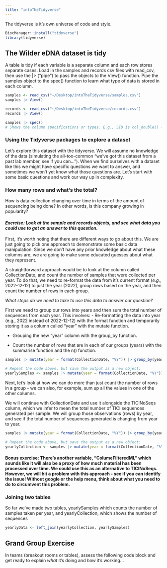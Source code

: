```yaml
---
title: "intoTheTidyverse"
---
```


The tidyverse is it's own universe of code and style.

```r
BiocManager::install("tidyverse")
library(tidyverse)
```

## The Wilder eDNA dataset is tidy

A table is tidy if each variable is a separate column and each row stores separate cases. Load in the samples and records csv files with read_csv, then use the \|\> ("pipe") to pass the objects to the View() function. Pipe the samples object to the spec() function to learn what type of data is stored in each column.

```r
samples <- read_csv("~/Desktop/intoTheTidyverse/samples.csv")
samples |> View()

records <- read_csv("~/Desktop/intoTheTidyverse/records.csv")
records |> View()

samples |> spec()
# Shows the column specifications or types. E.g., SID is col_double() - any non-interger number, collection date is a date. 
```

### Using the Tidyverse packages to explore a dataset

Let's explore this dataset with the tidyverse. We will assume no knowledge of the data (simulating the all-too-common "we've got this dataset from a past lab member, see if you can..."). When we find ourselves with a dataset like this we might have specific questions we want to answer, and sometimes we won't yet know what those questions are. Let's start with some basic questions and work our way up in complexity.

### How many rows and what's the total? 

How is data collection changing over time in terms of the amount of sequencing being done? In other words, is this company growing in popularity?

#### *Exercise: Look at the sample and records objects, and see what data you could use to get an answer to this question.*

First, it's worth noting that there are different ways to go about this. We are just going to pick one approach to demonstrate some basic data manipulation. Since we don't have any prior knowledge about what these columns are, we are going to make some educated guesses about what they represent.

A straightforward approach would be to look at the column called CollectionDate, and count the number of samples that were collected per year. To do that, we need to re-format the data from it's current format (*e.g.,* 2022-12-12) to just the year (2022), group rows based on the year, and then count the number of rows in each group. 

*What steps do we need to take to use this data to answer our question?*

First we need to group our rows into years and then sum the total number of sequences from each year. This involves: 
- Re-formatting the data into year (e.g., 2022 instead of 2022-12-12) with the format function and temporarily storing it as a column called "year" with the mutate function.

- Grouping the new "year" column with the group_by function.

- Count the number of rows that are in each of our groups (years) with the summarise function and the n() function. 

```r
samples |> mutate(year = format(CollectionDate, "%Y")) |> group_by(year) |> summarise(samples = n())

# Repeat the code above, but save the output as a new object:
yearlySamples <- samples |> mutate(year = format(CollectionDate, "%Y")) |> group_by(year) |> summarise(samples = n())
```


Next, let's look at how we can do more than just count the number of rows in a group - we can also, for example, sum up all the values in one of the other columns.

We will continue with CollectionDate and use it alongside the TICINoSeqs column, which we infer to mean the total number of TICI sequences generated per sample. We will group those observations (rows) by year, and see if the total number of sequences generated is changing from year to year.

```r
samples |> mutate(year = format(CollectionDate, "%Y")) |> group_by(year) |> summarise(total = sum(TICINoSeqs))

# Repeat the code above, but save the output as a new object:
yearlyCollection <- samples |> mutate(year = format(CollectionDate, "%Y")) |> group_by(year) |> summarise(total = sum(TICINoSeqs))
```

#### Bonus exercise: There's another variable, "ColumeFilteredML" which sounds like it will also be a proxy of how much material has been processed over time. We could use this as an alternative to TICINoSeqs. However, we will hit a problem with this approach - see if you can identify the issue! Without google or the help menu, think about what you need to do to circumvent this problem. 


### Joining two tables

So far we've made two tables, yearlySamples which counts the number of samples taken per year, and yearlyCollection, which shows the number of sequences

```r
yearlyData <- left_join(yearlyCollection, yearlySamples)

```




## Grand Group Exercise

In teams (breakout rooms or tables), assess the following code block and get ready to explain *what* it's doing and *how* it's working... 
